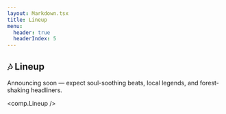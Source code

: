 ```yaml
---
layout: Markdown.tsx
title: Lineup
menu:
  header: true
  headerIndex: 5
---
```



## 🎶 Lineup

Announcing soon — expect soul-soothing beats, local legends, and forest-shaking headliners.

<comp.Lineup />
